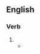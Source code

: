 ==English==

===Verb===
{{head|en|verb form}}

# {{en-past of|bedizen}}
#* {{quote-book|en|year=1921|url=https://www.gutenberg.org/cache/epub/6368/pg6368.html|title=Here, There And Everywhere|author=Lord Frederic Hamilton|authorlink=Lord Frederick Spencer Hamilton|passage=Twenty-four hours later we were both in the vast halls of the Winter Palace in full uniform, as '''bedizened''' with gold as a nouveau riche's drawing-room.}}